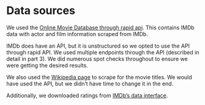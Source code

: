 # Data sources

We used the [Online Movie Database through rapid api](https://rapidapi.com/apidojo/api/online-movie-database/). This contains IMDb data with actor and film information scraped from IMDb. 

IMDb does have an API, but it is unstructured so we opted to use the API through rapid API. We used multiple endpoints through the API (described in detail in part 3). We did numerous spot checks throughout to ensure we were getting the desired results.

We also used the [Wikipedia page](https://en.wikipedia.org/wiki/List_of_Marvel_Cinematic_Universe_films) to scrape for the movie titles. We would have used the API, but we didn’t have time to change it in the end.

Additionally, we downloaded ratings from [IMDb's data interface](https://www.imdb.com/interfaces/).